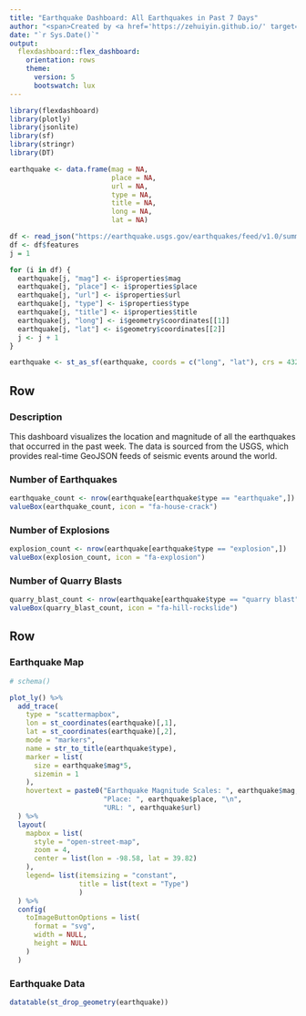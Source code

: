 ```yaml
---
title: "Earthquake Dashboard: All Earthquakes in Past 7 Days"
author: "<span>Created by <a href='https://zehuiyin.github.io/' target='_blank' style='color: white;'>Zehui Yin</a></span>"
date: "`r Sys.Date()`"
output:
  flexdashboard::flex_dashboard:
    orientation: rows
    theme:
      version: 5
      bootswatch: lux
---
```


```r
library(flexdashboard)
library(plotly)
library(jsonlite)
library(sf)
library(stringr)
library(DT)

earthquake <- data.frame(mag = NA,
                         place = NA,
                         url = NA,
                         type = NA,
                         title = NA,
                         long = NA,
                         lat = NA)

df <- read_json("https://earthquake.usgs.gov/earthquakes/feed/v1.0/summary/all_week.geojson")
df <- df$features
j = 1

for (i in df) {
  earthquake[j, "mag"] <- i$properties$mag
  earthquake[j, "place"] <- i$properties$place
  earthquake[j, "url"] <- i$properties$url
  earthquake[j, "type"] <- i$properties$type
  earthquake[j, "title"] <- i$properties$title
  earthquake[j, "long"] <- i$geometry$coordinates[[1]]
  earthquake[j, "lat"] <- i$geometry$coordinates[[2]]
  j <- j + 1
}

earthquake <- st_as_sf(earthquake, coords = c("long", "lat"), crs = 4326)
```

Row {data-height=300}
-------------------------------------

### Description {data-width=400}

This dashboard visualizes the location and magnitude of all the earthquakes that occurred in the past week. The data is sourced from the USGS, which provides real-time GeoJSON feeds of seismic events around the world.

### Number of Earthquakes {data-width=200}

```r
earthquake_count <- nrow(earthquake[earthquake$type == "earthquake",])
valueBox(earthquake_count, icon = "fa-house-crack")
```

### Number of Explosions {data-width=200}

```r
explosion_count <- nrow(earthquake[earthquake$type == "explosion",])
valueBox(explosion_count, icon = "fa-explosion")
```

### Number of Quarry Blasts {data-width=200}

```r
quarry_blast_count <- nrow(earthquake[earthquake$type == "quarry blast",])
valueBox(quarry_blast_count, icon = "fa-hill-rockslide")
```

Row {data-height=1000}
-------------------------------------

### Earthquake Map {data-width=600}

```r
# schema()

plot_ly() %>%
  add_trace(
    type = "scattermapbox",
    lon = st_coordinates(earthquake)[,1],
    lat = st_coordinates(earthquake)[,2],
    mode = "markers",
    name = str_to_title(earthquake$type),
    marker = list(
      size = earthquake$mag*5,
      sizemin = 1
    ),
    hovertext = paste0("Earthquake Magnitude Scales: ", earthquake$mag, "\n",
                       "Place: ", earthquake$place, "\n",
                       "URL: ", earthquake$url)
  ) %>%
  layout(
    mapbox = list(
      style = "open-street-map",
      zoom = 4,
      center = list(lon = -98.58, lat = 39.82)
    ),
    legend= list(itemsizing = "constant",
                 title = list(text = "Type")
                 )
  ) %>%
  config(
    toImageButtonOptions = list(
      format = "svg", 
      width = NULL, 
      height = NULL
    )
  )
```

### Earthquake Data {data-width=300}

```r
datatable(st_drop_geometry(earthquake))
```
